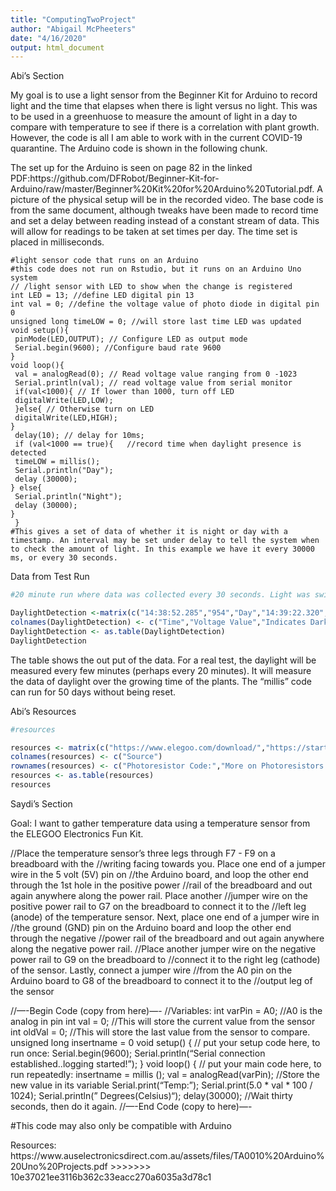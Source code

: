 ```yaml
---
title: "ComputingTwoProject"
author: "Abigail McPheeters"
date: "4/16/2020"
output: html_document
---
```





Abi's Section

My goal is to use a light sensor from the Beginner Kit for Arduino to record light and the time that elapses when there is light versus no light. This was to be used in a greenhuose to measure the amount of light in a day to compare with temperature to see if there is a correlation with plant growth. However, the code is all I am able to work with in the current COVID-19 quarantine. The Arduino code is shown in the following chunk. 

The set up for the Arduino is seen on page 82 in the linked PDF:https://github.com/DFRobot/Beginner-Kit-for-Arduino/raw/master/Beginner%20Kit%20for%20Arduino%20Tutorial.pdf. A picture of the physical setup will be in the recorded video. The base code is from the same document, although tweaks have been made to record time and set a delay between reading instead of a constant stream of data. This will allow for readings to be taken at set times per day. The time set is placed in milliseconds. 

```Uno
#light sensor code that runs on an Arduino
#this code does not run on Rstudio, but it runs on an Arduino Uno system
// /light sensor with LED to show when the change is registered
int LED = 13; //define LED digital pin 13
int val = 0; //define the voltage value of photo diode in digital pin 0
unsigned long timeLOW = 0; //will store last time LED was updated
void setup(){
 pinMode(LED,OUTPUT); // Configure LED as output mode
 Serial.begin(9600); //Configure baud rate 9600
}
void loop(){
 val = analogRead(0); // Read voltage value ranging from 0 -1023
 Serial.println(val); // read voltage value from serial monitor
 if(val<1000){ // If lower than 1000, turn off LED
 digitalWrite(LED,LOW);
 }else{ // Otherwise turn on LED
 digitalWrite(LED,HIGH);
}
 delay(10); // delay for 10ms;
 if (val<1000 == true){   //record time when daylight presence is detected
 timeLOW = millis();
 Serial.println("Day");
 delay (30000);
} else{
 Serial.println("Night");
 delay (30000);
}
 }
#This gives a set of data of whether it is night or day with a timestamp. An interval may be set under delay to tell the system when to check the amount of light. In this example we have it every 30000 ms, or every 30 seconds. 
```

Data from Test Run
```r
#20 minute run where data was collected every 30 seconds. Light was switched every minute and a half to show it can read both light and dark. An LED would turn on in the dark room. 

DaylightDetection <-matrix(c("14:38:52.285","954","Day","14:39:22.320","961","Day","14:39:52.359","957","Day","14:40:22.380","1020","Night","14:40:52.443","1020","Night","14:41:22.461","1019","Night","14:41:52.501","954","Day","14:42:22.541","957","Day","14:42:52.548","946","Day","14:43:22.586","1020","Night","14:43:52.647","1020","Night","14:44:22.660","1020","Night","14:44:52.701","965","Day","14:45:22.742","961","Day","14:45:52.749","963","Day","14:46:22.785","1019","Night","14:46:52.817","1020","Night","14:47:22.856","1020","Night","14:47:52.891","982","Day","14:48:22.940","985","Day","14:48:52.958","959","Day","14:49:23.016","1020","Night","14:49:53.045","1020","Night","14:50:23.071","1020","Night","14:50:53.113","1012","Night","14:51:23.152","989","Day","14:51:53.172","954","Day","14:52:23.205","956","Day","14:52:53.246","1020","Night","14:53:23.249","1019","Night","14:53:53.286","1020","Night","14:54:23.337","983","Day","14:54:53.368","941","Day","14:55:23.393","941","Day","14:55:53.446","1020","Night","14:56:23.470","1020","Night","14:56:53.518","1020","Night","14:57:23.545","966","Day","14:57:53.585","960","Day","14:58:23.606","943","Day"),ncol=3,byrow=TRUE)
colnames(DaylightDetection) <- c("Time","Voltage Value","Indicates Dark or Light")
DaylightDetection <- as.table(DaylightDetection)
DaylightDetection
```
The table shows the out put of the data. For a real test, the daylight will be measured every few minutes (perhaps every 20 minutes). It will measure the data of daylight over the growing time of the plants. The "millis" code can run for 50 days without being reset. 

Abi's Resources
```r
#resources

resources <- matrix(c("https://www.elegoo.com/download/","https://startingelectronics.org/tutorials/arduino/modules/photo-resistor/","https://www.r-bloggers.com/timing-in-r/","https://www.cyclismo.org/tutorial/R/tables.html","TA0010 Arduino Uno Projects.pdf","https://www.youtube.com/watch?v=AuiWwJZQEec","https://github.com/DFRobot/Beginner-Kit-for-Arduino/raw/master/Beginner%20Kit%20for%20Arduino%20Tutorial.pdf","https://www.arduino.cc/reference/en/language/structure/control-structure/if/","https://www.arduino.cc/en/Tutorial/BlinkWithoutDelay","https://www.norwegiancreations.com/2017/09/arduino-tutorial-using-millis-instead-of-delay/","https://forum.arduino.cc/index.php?topic=98735.0","https://forum.arduino.cc/index.php?topic=323164.0"),ncol=1,byrow=TRUE)
colnames(resources) <- c("Source")
rownames(resources) <- c("Photoresistor Code:","More on Photoresistors:","Timing Coding:","Table Code:","Arduino Resource:","Arduino Stop Code Tutorial","DFrobot Code Book Resource", "Arduino IF statements","Blink Without Delay for TIME","More Help on Timing Using Millis Fxn","Time Elapsed Code","More on Finding Timestamp")
resources <- as.table(resources)
resources
```


Saydi's Section

Goal: I want to gather temperature data using a temperature sensor from the ELEGOO Electronics Fun Kit.  

//Place the temperature sensor's three legs through F7 - F9 on a breadboard with the //writing facing towards you. Place one end of a jumper wire in the 5 volt (5V) pin on //the Arduino board, and loop the other end through the 1st hole in the positive power //rail of the breadboard and out again anywhere along the power rail. Place another //jumper wire on the positive power rail to G7 on the breadboard to connect it to the //left leg (anode) of the temperature sensor. Next, place one end of a jumper wire in //the ground (GND) pin on the Arduino board and loop the other end through the negative //power rail of the breadboard and out again anywhere along the negative power rail. //Place another jumper wire on the negative power rail to G9 on the breadboard to //connect it to the right leg (cathode) of the sensor. Lastly, connect a jumper wire //from the A0 pin on the Arduino board to G8 of the breadboard to connect it to the //output leg of the sensor 


//----Begin Code (copy from here)----
//Variables:
int varPin = A0; //A0 is the analog in pin
int val = 0; //This will store the current value from the sensor
int oldVal = 0; //This will store the last value from the sensor to compare.
unsigned long insertname = 0
void setup() {
 // put your setup code here, to run once:
Serial.begin(9600);
Serial.println("Serial connection established..\nTemperature logging started!");
}
void loop() {
 // put your main code here, to run repeatedly:
insertname = millis ();
val = analogRead(varPin); //Store the new value in its variable
Serial.print("Temp: ");
Serial.print(5.0 * val * 100 / 1024); 
Serial.println(" Degrees(Celsius)");
delay(30000); //Wait thirty seconds, then do it again. 
//----End Code (copy to here)----

#This code may also only be compatible with Arduino

Resources: 
https://www.auselectronicsdirect.com.au/assets/files/TA0010%20Arduino%20Uno%20Projects.pdf
>>>>>>> 10e37021ee3116b362c33eacc270a6035a3d78c1
